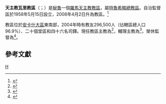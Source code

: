 {{Multiple issues|
{{Primarysources|time=2019-12-16T06:36:25+00:00}}
{{Refimprove|time=2019-12-16T06:36:25+00:00}}
}}
{{Infobox Roman Catholic diocese
|Roman Catholic Diocese of = 天主教瓦里教區
|Latin name of diocese = Dioecesis Huariensis
|border = catholic
|image = 
|caption = 
|location = [[秘魯|秘魯]]
|territory =[[安卡什大區|安卡什大區]]東北部
|population = 296,500
|rite = [[羅馬禮|羅馬禮]]
|patron = 
|province = [[天主教特魯希略總教區|特魯希略]]
|established = 1958年
|cathedral = 嘉模聖母聖道明主教座堂
|co-cathedral =
|leadership = 主教
|website =
|pope = {{incumbent pope}}
|ordinary = {{link-it|毅夫·巴爾迪-加布里|Ivo Baldi Gaburri}}
|coadjutor bishop =
|auxiliary = {{link-de|喬治·巴爾貝塔|Giorgio Barbetta}}
|emeritus = 
|title1 = 榮休監督
|title1_name = {{link-de|丹泰·弗拉斯內利-塔爾泰爾|Dante Frasnelli Tarter}}
}}
'''天主教瓦里教區'''（{{lang-la|Dioecesis Huariensis}}；{{lang-es|Diócesis de Huarí}}）是[[秘魯|秘魯]]一個[[羅馬天主教|羅馬天主教]][[教區|教區]]，屬[[天主教特魯希略總教區|特魯希略總教區]]。自治監督區於1958年5月15日設立，2008年4月2日升為教區。<ref>{{cite web |title=HUARIENSIS* |url=https://w2.vatican.va/content/benedict-xvi/la/apost_constitutions/documents/hf_ben-xvi_apc_20080402_huariensis.html |publisher=Libreria Editrice Vaticana |accessdate=2019-12-16 |archiveurl=https://web.archive.org/web/20191216063411/https://w2.vatican.va/content/benedict-xvi/la/apost_constitutions/documents/hf_ben-xvi_apc_20080402_huariensis.html |archivedate=2019-12-16 |language=la |date=2008-04-02 |dead-url=no }}</ref>

教區位於[[安卡什大區|安卡什大區]]東南部，2004年時有教友296,500人（佔轄區總人口96.9%）、二十個堂區和四十六名司鐸。現任教區主教為{{link-it|毅夫·巴爾迪-加布里|Ivo Baldi Gaburri}}<ref>{{cite press release |title=RINUNCE E NOMINE, 02.04.2008 |url=https://press.vatican.va/content/salastampa/it/bollettino/pubblico/2008/04/02/0220/00505.html |publisher=Sala Stampa della Santa Sede |accessdate=2019-12-16 |archiveurl=https://web.archive.org/web/20191216062439/https://press.vatican.va/content/salastampa/it/bollettino/pubblico/2008/04/02/0220/00505.html |archivedate=2019-12-16 |language=it |date=2008-04-02 |dead-url=no }}</ref>，輔理主教為{{link-de|喬治·巴爾貝塔|Giorgio Barbetta}}<ref>{{cite press release |title=Resignations and Appointments, 12.12.2019 |url=https://press.vatican.va/content/salastampa/en/bollettino/pubblico/2019/12/12/191212e.html |publisher=Holy See Press Office |accessdate=2019-12-15 |archiveurl=https://web.archive.org/web/20191215093308/https://press.vatican.va/content/salastampa/en/bollettino/pubblico/2019/12/12/191212e.html |archivedate=2019-12-15 |language=en |date=2019-12-12 |dead-url=no }}</ref>，榮休監督為{{link-de|丹泰·弗拉斯內利-塔爾泰爾|Dante Frasnelli Tarter}}<ref>{{cite press release |title=RINUNCE E NOMINE, 13.06.2001 |url=https://press.vatican.va/content/salastampa/it/bollettino/pubblico/2001/06/13/0346/01004.html |publisher=Sala Stampa della Santa Sede |accessdate=2019-12-16 |archiveurl=https://web.archive.org/web/20191216062950/https://press.vatican.va/content/salastampa/it/bollettino/pubblico/2001/06/13/0346/01004.html |archivedate=2019-12-16 |language=it |date=2001-06-13 |dead-url=no }}</ref>。

==參考文獻==
{{reflist}}

{{秘魯天主教教區}}
[[Category:秘魯天主教教區|H]]